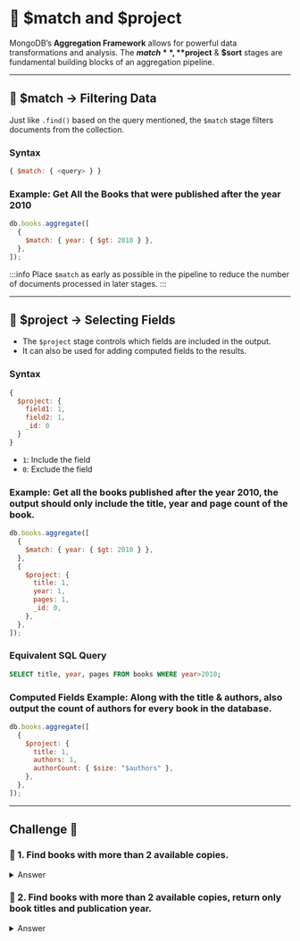 # 👐 $match and $project

MongoDB’s **Aggregation Framework** allows for powerful data transformations and analysis. The **$match**, **$project** & **$sort** stages are fundamental building blocks of an aggregation pipeline.

---

## **🔹 $match → Filtering Data**

Just like `.find()` based on the query mentioned, the `$match` stage filters documents from the collection.

### **Syntax**

```js
{ $match: { <query> } }
```

### Example: Get All the Books that were published after the year 2010

```js
db.books.aggregate([
  {
    $match: { year: { $gt: 2010 } },
  },
]);
```

:::info
Place `$match` as early as possible in the pipeline to reduce the number of documents processed in later stages.
:::

---

## **🔹 $project → Selecting Fields**

- The `$project` stage controls which fields are included in the output.
- It can also be used for adding computed fields to the results.

### **Syntax**

```js
{
  $project: {
    field1: 1,
    field2: 1,
    _id: 0
  }
}
```

- `1`: Include the field
- `0`: Exclude the field

### Example: Get all the books published after the year 2010, the output should only include the title, year and page count of the book.

```js
db.books.aggregate([
  {
    $match: { year: { $gt: 2010 } },
  },
  {
    $project: {
      title: 1,
      year: 1,
      pages: 1,
      _id: 0,
    },
  },
]);
```

### **Equivalent SQL Query**

```sql
SELECT title, year, pages FROM books WHERE year>2010;
```

### **Computed Fields Example:** Along with the title & authors, also output the count of authors for every book in the database.

```js
db.books.aggregate([
  {
    $project: {
      title: 1,
      authors: 1,
      authorCount: { $size: "$authors" },
    },
  },
]);
```

---

## Challenge 🚀

### 👐 1. Find books with more than 2 available copies.

<details>
  <summary>Answer</summary>
  <div>
    ```js
      db.books.aggregate([
        { $match: {available: {$gt: 2}}}
      ]);
    ```
  </div>
</details>

### 👐 2. Find books with more than 2 available copies, return only book titles and publication year.

<details>
  <summary>Answer</summary>
  <div>
    ```js
      db.books.aggregate([
        { $match: {available: {$gt: 2}}},
        { $project: {title: 1, year: 1, _id: 0}}
      ]);
    ```
  </div>
</details>
